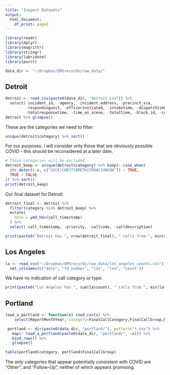 ```yaml
---
title: "Inspect Datasets"
output:
  html_document:
    df_print: paged
---
```


```r
library(readr)
library(dplyr)
library(magrittr)
library(stringr)
library(lubridate)
library(purrr)

data_dir <- "~/Dropbox/EMSrecords/raw_data/"
```

## Detroit

```r
detroit <- read_csv(paste0(data_dir, "detroit.csv")) %>%
  select(-incident_id, -agency, -incident_address, -precinct_sca, 
         -respondingunit, -officerinitiated, -intaketime, -dispatchtime, -traveltime, 
         -totalresponsetime, -time_on_scene, -totaltime, -block_id, -council_district, -oid)
detroit %>% glimpse()
```

These are the categories we need to filter:

```r
unique(detroit$category) %>% sort()
```

For our purposes, I will consider only those that are obviously possible COVID - this should be reconsidered at a later date. 

```r
# These categories will be excluded 
detroit_keep <- unique(detroit$category) %>% keep(~ case_when(
  str_detect(.x, c("SICK|CHEST|BRETH|CRDAC|UNCON")) ~ TRUE, 
  TRUE ~ FALSE
)) %>% sort()
print(detroit_keep)
```


Our final dataset for Detroit: 

```r
detroit_final <- detroit %>% 
  filter(category %in% detroit_keep) %>%
  mutate(
    date = ymd_hms(call_timestamp)
  ) %>%
  select(-call_timestamp, -priority, -callcode, -calldescription)

print(paste0("Detroit has ", nrow(detroit_final), " calls from ", min(detroit_final$date), " to ", max(detroit_final$date)))
```

## Los Angeles


```r
la <- read_csv("~/Dropbox/EMSrecords/raw_data/los_angeles_counts.csv") %>%
  set_colnames(c("date", "fd_number", "lat", "lon", "count"))
```

We have no indication of call category or type.  

```r
print(paste0("Los Angeles has ", sum(la$count), " calls from ", min(la$date), " to ", max(la$date)))
```

## Portland 

```r

load_a_portland <- function(x) read_csv(x) %>% 
    select(ReportMonthYear, category=FinalCallCategory,FinalCallGroup,Neighborhood,lat=OpenDataLat,lon=OpenDataLon)

 portland <- dir(paste0(data_dir, "portland/"), pattern="*.csv") %>%
   map(~ load_a_portland(paste0(data_dir, "portland/", .x))) %>%
   bind_rows() %>%
   glimpse()
```

```r
table(portland$category, portland$FinalCallGroup)
```

The only categories that appear potentially consistent with COVID are "Other", and "Follow-Up", neither of which appears promising.

